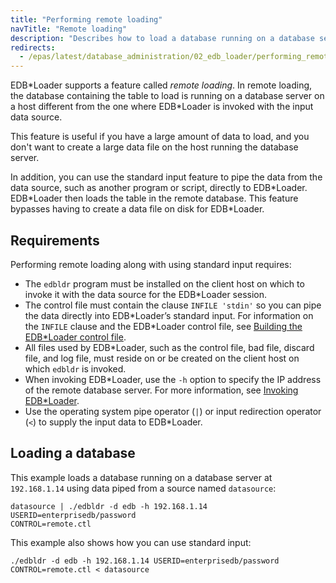 ```yaml
---
title: "Performing remote loading"
navTitle: "Remote loading"
description: "Describes how to load a database running on a database server using data piped from a different source"
redirects:
  - /epas/latest/database_administration/02_edb_loader/performing_remote_loading/ #generated for docs/epas/reorg-role-use-case-mode
---
```


<div id="remote_loading" class="registered_link"></div>

EDB\*Loader supports a feature called *remote loading*. In remote loading, the database containing the table to load is running on a database server on a host different from the one where EDB\*Loader is invoked with the input data source.

This feature is useful if you have a large amount of data to load, and you don't want to create a large data file on the host running the database server.

In addition, you can use the standard input feature to pipe the data from the data source, such as another program or script, directly to EDB\*Loader. EDB\*Loader then loads the table in the remote database. This feature bypasses having to create a data file on disk for EDB\*Loader.

## Requirements 

Performing remote loading along with using standard input requires:

-   The `edbldr` program must be installed on the client host on which to invoke it with the data source for the EDB\*Loader session.
-   The control file must contain the clause `INFILE 'stdin'` so you can pipe the data directly into EDB\*Loader’s standard input. For information on the `INFILE` clause and the EDB\*Loader control file, see [Building the EDB\*Loader control file](../building_the_control_file/).
-   All files used by EDB\*Loader, such as the control file, bad file, discard file, and log file, must reside on or be created on the client host on which `edbldr` is invoked.
-   When invoking EDB\*Loader, use the `-h` option to specify the IP address of the remote database server. For more information, see [Invoking EDB\*Loader](../).
-   Use the operating system pipe operator (`|`) or input redirection operator (`<`) to supply the input data to EDB\*Loader.

## Loading a database 

This example loads a database running on a database server at `192.168.1.14` using data piped from a source named `datasource`:

```shell
datasource | ./edbldr -d edb -h 192.168.1.14 USERID=enterprisedb/password
CONTROL=remote.ctl
```

This example also shows how you can use standard input:

```shell
./edbldr -d edb -h 192.168.1.14 USERID=enterprisedb/password
CONTROL=remote.ctl < datasource
```
